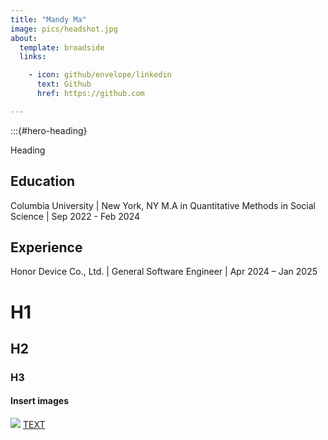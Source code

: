 ```yaml
---
title: "Mandy Ma"
image: pics/headshot.jpg
about:
  template: broadside
  links:

    - icon: github/envelope/linkedin
      text: Github
      href: https://github.com

---
```


:::{#hero-heading}

Heading

## Education

Columbia University | New York, NY
M.A in Quantitative Methods in Social Science | Sep 2022 - Feb 2024


## Experience

Honor Device Co., Ltd.  | General Software Engineer  | Apr 2024 – Jan 2025


# H1
## H2
### H3

#### Insert images
![](pathtoyoutimage){fig-alt="alternative msg if your image doesn't show"}
[TEXT](address)